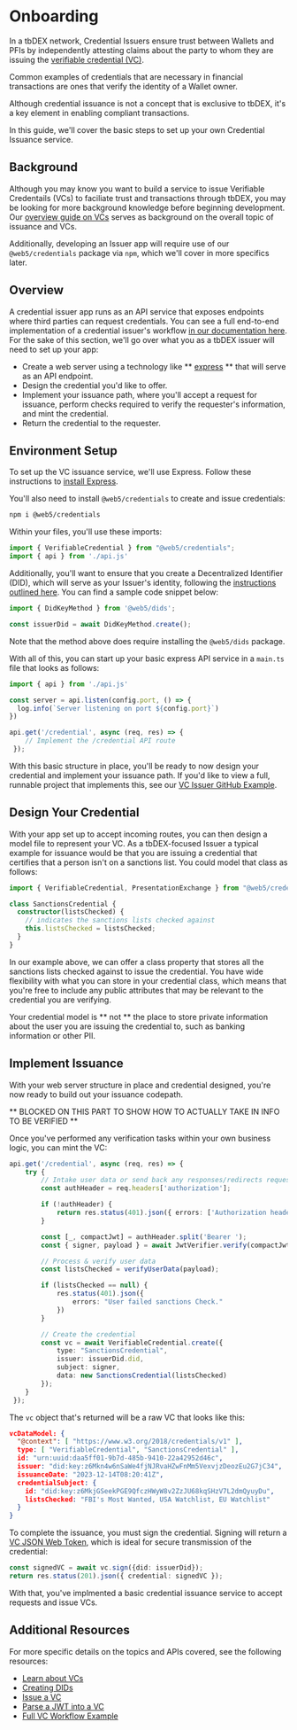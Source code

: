 # Onboarding

In a tbDEX network, Credential Issuers ensure trust between Wallets and PFIs by independently attesting claims about the party to whom they are issuing the [verifiable credential (VC)](/docs/web5/learn/verifiable-credentials).

Common examples of credentials that are necessary in financial transactions are ones that verify the identity of a Wallet owner.

Although credential issuance is not a concept that is exclusive to tbDEX, it's a key element in enabling compliant transactions.

In this guide, we'll cover the basic steps to set up your own Credential Issuance service.

## Background

Although you may know you want to build a service to issue Verifiable Credentails (VCs) to faciliate trust and transactions through tbDEX, you may be looking for more background knowledge before beginning development. Our [overview guide on VCs](/docs/web5/learn/verifiable-credentials) serves as background on the overall topic of issuance and VCs.

Additionally, developing an Issuer app will require use of our `@web5/credentials` package via `npm`, which we'll cover in more specifics later.

## Overview

A credential issuer app runs as an API service that exposes endpoints where third parties can request credentials. You can see a full end-to-end implementation of a credential issuer's workflow [in our documentation here](/docs/web5/build/verifiable-credentials/fan-club-vc). For the sake of this section, we'll go over what you as a tbDEX issuer will need to set up your app:

- Create a web server using a technology like ** [express](https://expressjs.com/) ** that will serve as an API endpoint.
- Design the credential you'd like to offer.
- Implement your issuance path, where you'll accept a request for issuance, perform checks required to verify the requester's information, and mint the credential.
- Return the credential to the requester.

## Environment Setup

To set up the VC issuance service, we'll use Express. Follow these instructions to [install Express](https://expressjs.com/en/starter/installing.html). 

You'll also need to install `@web5/credentials` to create and issue credentials:

```bash
npm i @web5/credentials
```

Within your files, you'll use these imports:

```typescript
import { VerifiableCredential } from "@web5/credentials";
import { api } from './api.js'
```

Additionally, you'll want to ensure that you create a Decentralized Identifier (DID), which will serve as your Issuer's identity, following the [instructions outlined here](/docs/web5/build/decentralized-identifiers/how-to-create-did#create-a-did-manually). You can find a sample code snippet below:

```typescript
import { DidKeyMethod } from '@web5/dids';

const issuerDid = await DidKeyMethod.create();
```

Note that the method above does require installing the `@web5/dids` package.

With all of this, you can start up your basic express API service in a `main.ts` file that looks as follows:

```typescript
import { api } from './api.js'

const server = api.listen(config.port, () => {
  log.info(`Server listening on port ${config.port}`)
})

api.get('/credential', async (req, res) => {
    // Implement the /credential API route
 });
```

With this basic structure in place, you'll be ready to now design your credential and implement your issuance path. If you'd like to view a full, runnable project that implements this, see our [VC Issuer GitHub Example](https://github.com/TBD54566975/workshop-tbdex-abc-vc-issuer/tree/main).

## Design Your Credential

With your app set up to accept incoming routes, you can then design a model file to represent your VC. As a tbDEX-focused Issuer a typical example for issuance would be that you are issuing a credential that certifies that a person isn't on a sanctions list. You could model that class as follows:

```typescript
import { VerifiableCredential, PresentationExchange } from "@web5/credentials";

class SanctionsCredential {
  constructor(listsChecked) {
    // indicates the sanctions lists checked against
    this.listsChecked = listsChecked; 
  }
}
```

In our example above, we can offer a class property that stores all the sanctions lists checked against to issue the credential. You have wide flexibility with what you can store in your credential class, which means that you're free to include any public attributes that may be relevant to the credential you are verifying.

Your credential model is ** not ** the place to store private information about the user you are issuing the credential to, such as banking information or other PII. 

## Implement Issuance

With your web server structure in place and credential designed, you're now ready to build out your issuance codepath. 

** BLOCKED ON THIS PART TO SHOW HOW TO ACTUALLY TAKE IN INFO TO BE VERIFIED **

Once you've performed any verification tasks within your own business logic, you can mint the VC:

```typescript
api.get('/credential', async (req, res) => {
    try {
        // Intake user data or send back any responses/redirects requesting more info
        const authHeader = req.headers['authorization'];

        if (!authHeader) {
            return res.status(401).json({ errors: ['Authorization header required'] });
        }

        const [_, compactJwt] = authHeader.split('Bearer ');
        const { signer, payload } = await JwtVerifier.verify(compactJwt);

        // Process & verify user data
        const listsChecked = verifyUserData(payload);

        if (listsChecked == null) {
            res.status(401).json({
                errors: "User failed sanctions Check."
            })
        }

        // Create the credential
        const vc = await VerifiableCredential.create({
            type: "SanctionsCredential",
            issuer: issuerDid.did,
            subject: signer,
            data: new SanctionsCredential(listsChecked)
        });
    }
 });
```

The `vc` object that's returned will be a raw VC that looks like this:

```json
vcDataModel: {
  "@context": [ "https://www.w3.org/2018/credentials/v1" ],
  type: [ "VerifiableCredential", "SanctionsCredential" ],
  id: "urn:uuid:daa5ff01-9b7d-485b-9410-22a42952d46c",
  issuer: "did:key:z6Mkn4w6nSaWe4fjNJRvaHZwFnMm5VexvjzDeozEu2G7jC34",
  issuanceDate: "2023-12-14T08:20:41Z",
  credentialSubject: {
    id: "did:key:z6MkjGSeekPGE9QfczHWyW8v2ZzJU68kqSHzV7L2dmQyuyDu",
    listsChecked: "FBI's Most Wanted, USA Watchlist, EU Watchlist"
  }
}
```

To complete the issuance, you must sign the credential. Signing will return a [VC JSON Web Token](/docs/web5/build/verifiable-credentials/jwt-to-vc#what-is-a-jwt), which is ideal for secure transmission of the credential:

```typescript
const signedVC = await vc.sign({did: issuerDid});
return res.status(201).json({ credential: signedVC });
```

With that, you've implmented a basic credential issuance service to accept requests and issue VCs.

## Additional Resources

For more specific details on the topics and APIs covered, see the following resources:

- [Learn about VCs](/docs/web5/learn/verifiable-credentials)
- [Creating DIDs](/docs/web5/build/decentralized-identifiers/how-to-create-did)
- [Issue a VC](/docs/web5/build/verifiable-credentials/vc-issuance)
- [Parse a JWT into a VC](/docs/web5/build/verifiable-credentials/jwt-to-vc)
- [Full VC Workflow Example](/docs/web5/build/verifiable-credentials/fan-club-vc)




